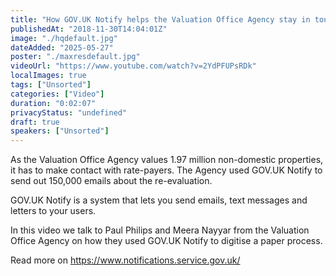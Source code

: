 ```yaml
---
title: "How GOV.UK Notify helps the Valuation Office Agency stay in touch with rate-payers"
publishedAt: "2018-11-30T14:04:01Z"
image: "./hqdefault.jpg"
dateAdded: "2025-05-27"
poster: "./maxresdefault.jpg"
videoUrl: "https://www.youtube.com/watch?v=2YdPFUPsRDk"
localImages: true
tags: ["Unsorted"]
categories: ["Video"]
duration: "0:02:07"
privacyStatus: "undefined"
draft: true
speakers: ["Unsorted"]
---
```

As the Valuation Office Agency values 1.97 million non-domestic properties, it has to make contact with rate-payers. The Agency used GOV.UK Notify to send out 150,000 emails about the re-evaluation. 

GOV.UK Notify is a system that lets you send emails, text messages and letters to your users. 

In this video we talk to Paul Philips and Meera Nayyar from the Valuation Office Agency on how they used GOV.UK Notify to digitise a paper process. 

Read more on https://www.notifications.service.gov.uk/
